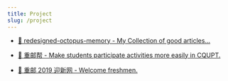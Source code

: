 ```yaml
---
title: Project
slug: /project
---
```


- [📜 redesigned-octopus-memory - My Collection of good articles...](https://github.com/ahabhgk/redesigned-octopus-memory)

- [🥳 重邮帮 - Make students participate activities more easily in CQUPT.](https://github.com/RedrockTeam/cqupt-help-mp)

- [🏫 重邮 2019 迎新网 - Welcome freshmen.](https://ahabhgk.github.io/welcome-2019-PC/#/)
